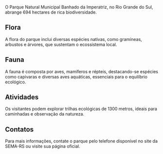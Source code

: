 O Parque Natural Municipal Banhado da Imperatriz, no Rio Grande do Sul, abrange 694 hectares de rica biodiversidade.

## Flora

A flora do parque inclui diversas espécies nativas, como gramíneas, arbustos e árvores, que sustentam o ecossistema local.

## Fauna

A fauna é composta por aves, mamíferos e répteis, destacando-se espécies como capivaras e diversas aves aquáticas, essenciais para o equilíbrio ecológico.

## Atividades

Os visitantes podem explorar trilhas ecológicas de 1300 metros, ideais para caminhadas e observação da natureza.

## Contatos

Para mais informações, contate o parque pelo telefone disponível no site da SEMA-RS ou visite sua página oficial.